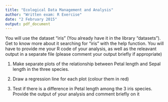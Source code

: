 ```yaml
---
title: "Ecological Data Management and Analysis"  
author: "Written exam: R Exercise"
date: "2 February 2015"
output: pdf_document
---
```


You will use the dataset "iris" (You already have it in the library "datasets"). Get to know more about it searching for "iris" with the help function. You will have to provide me your R code of your analysis, as well as the releavant output in a separate file (please comment your output briefly if appropriate)
  
1. Make separate plots of the relationship between Petal length and Sepal length in the three species.

2. Draw a regression line for each plot (colour them in red)
  
3. Test if there is a difference in Petal length among the 3 iris  species. Provide the output of your analysis and comment briefly on it 


 




